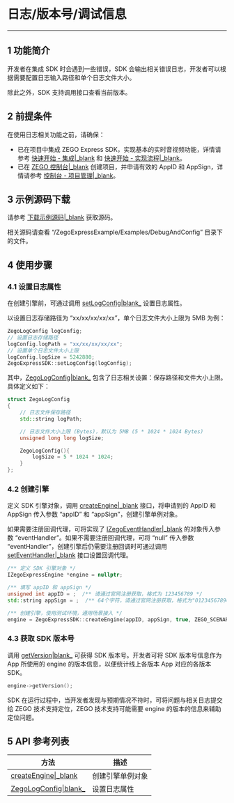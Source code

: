 # 日志/版本号/调试信息

- - -

## 1 功能简介

开发者在集成 SDK 时会遇到一些错误，SDK 会输出相关错误日志，开发者可以根据需要配置日志输入路径和单个日志文件大小。

除此之外，SDK 支持调用接口查看当前版本。

## 2 前提条件

在使用日志相关功能之前，请确保：

- 已在项目中集成 ZEGO Express SDK，实现基本的实时音视频功能，详情请参考  [快速开始 - 集成\|_blank](#9975) 和  [快速开始 - 实现流程\|_blank](#9976)。
- 已在 [ZEGO 控制台\|_blank](https://console.zego.im) 创建项目，并申请有效的 AppID 和 AppSign，详情请参考 [控制台 - 项目管理\|_blank](#1265)。

## 3 示例源码下载

请参考 [下载示例源码\|_blank](#9972) 获取源码。

相关源码请查看 “/ZegoExpressExample/Examples/DebugAndConfig” 目录下的文件。

## 4 使用步骤

### 4.1 设置日志属性

在创建引擎前，可通过调用 [setLogConfig\|blank_](@setLogConfig) 设置日志属性。

以设置日志存储路径为 “xx/xx/xx/xx/xx”，单个日志文件大小上限为 5MB 为例：

```C++
ZegoLogConfig logConfig;
// 设置日志存储路径
logConfig.logPath = "xx/xx/xx/xx/xx";
// 设置单个日志文件大小上限
logConfig.logSize = 5242880;
ZegoExpressSDK::setLogConfig(logConfig);
```

其中，[ZegoLogConfig\|blank_](@-ZegoLogConfig) 包含了日志相关设置：保存路径和文件大小上限。具体定义如下：

```C++
struct ZegoLogConfig
{
    // 日志文件保存路径
    std::string logPath;

    // 日志文件大小上限 (Bytes)，默认为 5MB (5 * 1024 * 1024 Bytes)
    unsigned long long logSize;

    ZegoLogConfig(){
        logSize = 5 * 1024 * 1024;
    }
};
```

### 4.2 创建引擎  

定义 SDK 引擎对象，调用 [createEngine\|_blank](@createEngine) 接口，将申请到的 AppID 和 AppSign 传入参数 “appID” 和 “appSign”，创建引擎单例对象。

如果需要注册回调代理，可将实现了 [IZegoEventHandler\|_blank](@-IZegoEventHandler) 的对象传入参数 “eventHandler”。如果不需要注册回调代理，可将 “null” 传入参数 “eventHandler”，创建引擎后仍需要注册回调时可通过调用 [setEventHandler\|_blank](@setEventHandler) 接口设置回调代理。

```C++
/** 定义 SDK 引擎对象 */
IZegoExpressEngine *engine = nullptr;

/** 填写 appID 和 appSign */
unsigned int appID = ;  /** 请通过官网注册获取，格式为 123456789 */
std::string appSign = ;  /** 64个字符，请通过官网注册获取，格式为"0123456789012345678901234567890123456789012345678901234567890123" */

/** 创建引擎，使用测试环境，通用场景接入 */
engine = ZegoExpressSDK::createEngine(appID, appSign, true, ZEGO_SCENARIO_GENERAL, nullptr);
```  

### 4.3 获取 SDK 版本号

调用 [getVersion\|blank_](@getVersion) 可获得 SDK 版本号。开发者可将 SDK 版本号信息作为 App 所使用的 engine 的版本信息，以便统计线上各版本 App 对应的各版本 SDK。

```C++
engine->getVersion();
```

<div class="mk-hint">
SDK 在运行过程中，当开发者发现与预期情况不符时，可将问题与相关日志提交给 ZEGO 技术支持定位，ZEGO 技术支持可能需要 engine 的版本的信息来辅助定位问题。
</div>

## 5 API 参考列表
| 方法        | 描述           |
| ----------- | -------------- |
|[createEngine\|_blank](@createEngine)  | 创建引擎单例对象   |
|[ZegoLogConfig\|blank_](@-ZegoLogConfig)|设置日志属性|
